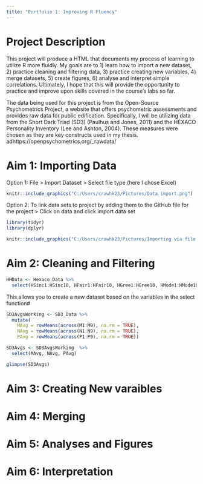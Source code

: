 ```yaml
---
title: "Portfolio 1: Improving R Fluency"
---
```


# Project Description 

This project will produce a HTML that documents my process of learning to utilize R more fluidly. My goals are to 1) learn how to import a new dataset, 2) practice cleaning and filtering data, 3) practice creating new variables, 4) merge datasets, 5) create figures, 6) analyse and interpret simple correlations. Ultimately, I hope that this will provide the opportunity to practice and improve upon skills covered in the course's labs so far.  

The data being used for this project is from the Open-Source Psychometrics Project, a website that offers psychometric assessments and provides raw data for public edification. Specifically, I will be utilizing data from the Short Dark Triad (SD3) (Paulhus and Jones, 2011) and the HEXACO Personality Inventory (Lee and Ashton, 2004). These measures were chosen as they are key constructs used in my thesis. adhttps://openpsychometrics.org/_rawdata/

# Aim 1: Importing Data

Option 1: File > Import Dataset > Select file type (here I chose Excel)
```r
knitr::include_graphics("C:/Users/crawhk23/Pictures/Data import.png")
```

Option 2: To link data sets to project by adding them to the GitHub file for the project > Click on data and click import data set
```r
library(tidyr)
library(dplyr)
```

```r
knitr::include_graphics("C:/Users/crawhk23/Pictures/Importing via file.png")
```
# Aim 2: Cleaning and Filtering 

```r
HHData <- Hexaco_Data %>%
  select(HSinc1:HSinc10, HFair1:HFair10, HGree1:HGree10, HMode1:HMode10)
```
This allows you to create a new dataset based on the variables in the select function# 

```r
SD3AvgsWorking <- SD3_Data %>%
  mutate(
    MAvg = rowMeans(across(M1:M9), na.rm = TRUE),
    NAvg = rowMeans(across(N1:N9), na.rm = TRUE),
    PAvg = rowMeans(across(P1:P9), na.rm = TRUE))
```

```r
SD3Avgs <- SD3AvgsWorking  %>%
  select(MAvg, NAvg, PAvg)
```

```r
glimpse(SD3Avgs)
```









# Aim 3: Creating New varaibles
# Aim 4: Merging 
# Aim 5: Analyses and Figures 
# Aim 6: Interpretation




